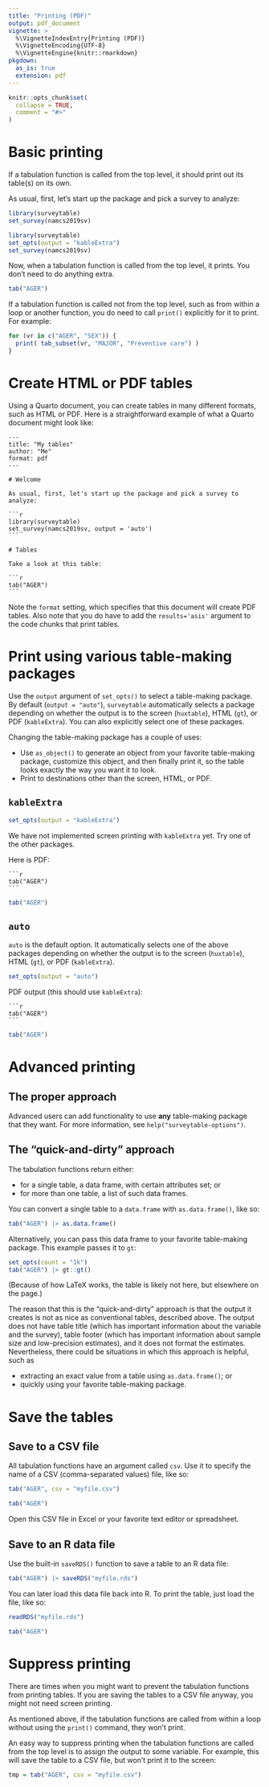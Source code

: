 ```yaml
---
title: "Printing (PDF)"
output: pdf_document
vignette: >
  %\VignetteIndexEntry{Printing (PDF)}
  %\VignetteEncoding{UTF-8}
  %\VignetteEngine{knitr::rmarkdown}
pkgdown:
  as_is: true
  extension: pdf
---
```


```r
knitr::opts_chunk$set(
  collapse = TRUE,
  comment = "#>"
)
```

# Basic printing

If a tabulation function is called from the top level, it should print out its table(s) on its own. 

As usual, first, let's start up the package and pick a survey to analyze:

```r
library(surveytable)
set_survey(namcs2019sv)
```

```r
library(surveytable)
set_opts(output = "kableExtra")
set_survey(namcs2019sv)
```

Now, when a tabulation function is called from the top level, it prints. You don't need to do anything extra.

```r
tab("AGER")
```

If a tabulation function is called not from the top level, such as from within a loop or another function, you do need to call `print()` explicitly for it to print. For example:

```r
for (vr in c("AGER", "SEX")) {
  print( tab_subset(vr, "MAJOR", "Preventive care") )
}
```

# Create HTML or PDF tables

Using a Quarto document, you can create tables in many different formats, such as HTML or PDF. Here is a straightforward example of what a Quarto document might look like: 

<!-- https://yihui.org/knitr/faq/ --> 

````verbatim
---
title: "My tables"
author: "Me"
format: pdf
---

# Welcome 

As usual, first, let's start up the package and pick a survey to analyze:

```r
library(surveytable)
set_survey(namcs2019sv, output = 'auto')
```

# Tables

Take a look at this table:

```r
tab("AGER")
```
````

Note the `format` setting, which specifies that this document will create PDF tables. Also note that you do have to add the `results='asis'` argument to the code chunks that print tables. 


# Print using various table-making packages

Use the `output` argument of `set_opts()` to select a table-making package. By default (`output = "auto"`), `surveytable` automatically selects a package depending on whether the output is to the screen (`huxtable`), HTML (`gt`), or PDF (`kableExtra`). You can also explicitly select one of these packages.

Changing the table-making package has a couple of uses:

* Use `as_object()` to generate an object from your favorite table-making package, customize this object, and then finally print it, so the table looks exactly the way you want it to look.
* Print to destinations other than the screen, HTML, or PDF.

## `kableExtra`

```r
set_opts(output = "kableExtra")
```

We have not implemented screen printing with `kableExtra` yet. Try one of the other packages.

Here is PDF:

````verbatim
```r
tab("AGER")
```
````
```r
tab("AGER")
```

## `auto`

`auto` is the default option. It automatically selects one of the above packages depending on whether the output is to the screen (`huxtable`), HTML (`gt`), or PDF (`kableExtra`).

```r
set_opts(output = "auto")
```

PDF output (this should use `kableExtra`):

````verbatim
```r
tab("AGER")
```
````

```r
tab("AGER")
```

# Advanced printing

## The proper approach

Advanced users can add functionality to use **any** table-making package that they want. For more information, see `help("surveytable-options")`.

## The "quick-and-dirty" approach

The tabulation functions return either:

* for a single table, a data frame, with certain attributes set; or
* for more than one table, a list of such data frames. 

You can convert a single table to a `data.frame` with `as.data.frame()`, like so:

```r
tab("AGER") |> as.data.frame()
```

Alternatively, you can pass this data frame to your favorite table-making package. This example passes it to `gt`:

```r
set_opts(count = "1k")
tab("AGER") |> gt::gt()
```

(Because of how LaTeX works, the table is likely not here, but elsewhere on the page.)

The reason that this is the "quick-and-dirty" approach is that the output it creates is not as nice as conventional tables, described above. The output does not have table title (which has important information about the variable and the survey), table footer (which has important information about sample size and low-precision estimates), and it does not format the estimates. Nevertheless, there could be situations in which this approach is helpful, such as 

* extracting an exact value from a table using `as.data.frame()`; or 
* quickly using your favorite table-making package.

# Save the tables

## Save to a CSV file

All tabulation functions have an argument called `csv`. Use it to specify the name of a CSV (comma-separated values) file, like so:

```r
tab("AGER", csv = "myfile.csv")
```

```r
tab("AGER")
```

Open this CSV file in Excel or your favorite text editor or spreadsheet. 

## Save to an R data file

Use the built-in `saveRDS()` function to save a table to an R data file:

```r
tab("AGER") |> saveRDS("myfile.rds")
```

You can later load this data file back into R. To print the table, just load the file, like so:

```r
readRDS("myfile.rds")
```

```r
tab("AGER")
```

# Suppress printing

There are times when you might want to prevent the tabulation functions from printing tables. If you are saving the tables to a CSV file anyway, you might not need screen printing. 

As mentioned above, if the tabulation functions are called from within a loop without using the `print()` command, they won't print. 

An easy way to suppress printing when the tabulation functions are called from the top level is to assign the output to some variable. For example, this will save the table to a CSV file, but won't print it to the screen:

```r
tmp = tab("AGER", csv = "myfile.csv")
```
